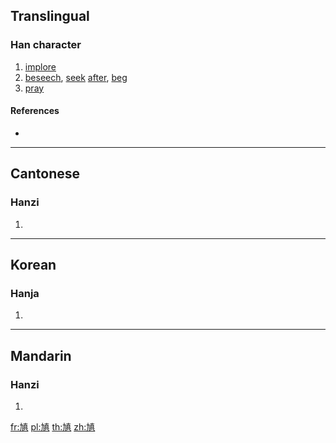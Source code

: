 {{character info/new}}
==Translingual==

===Han character===
{{Han char|rn=5|rad=乙|as=11|sn=12|four=|canj=KNJBC|ids=⿺九真}}

# [[implore]]
# [[beseech]], [[seek]] [[after]], [[beg]]
# [[pray]]

====References====
* {{Han ref|kx=0084.321|hdz=10263.070|uh=3424|ud=13348}}

----

==Cantonese==

===Hanzi===
{{yue-hanzi|jyut=[[kaau4]]|y=kaau4}}

# {{defn|lang=yue|sort=乙11}}

----

==Korean==

===Hanja===
{{ko-hanja|hangeul=구|rv=gu|mr=ku|y=kwu}}

# {{defn|lang=ko|sort=乙11}}

----

==Mandarin==

===Hanzi===
{{cmn-hanzi|pin=[[dān]] ([[dan1]])|wg=tan<sup>1</sup>}}

# {{defn|lang=cmn|sort=乙11}}

[[fr:㐤]]
[[pl:㐤]]
[[th:㐤]]
[[zh:㐤]]